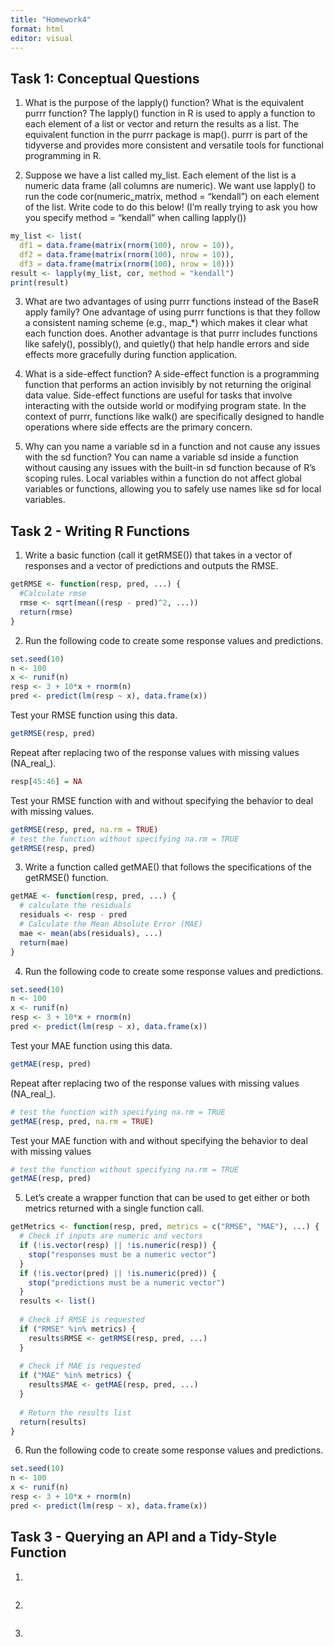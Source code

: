 ```yaml
---
title: "Homework4"
format: html
editor: visual
---
```


## Task 1: Conceptual Questions
1. What is the purpose of the lapply() function? What is the equivalent purrr function?
The lapply() function in R is used to apply a function to each element of a list or vector and return the results as a list. The equivalent function in the purrr package is map(). purrr is part of the tidyverse and provides more consistent and versatile tools for functional programming in R.


2. Suppose we have a list called my_list. Each element of the list is a numeric data frame (all columns are numeric). We want use lapply() to run the code cor(numeric_matrix, method = "kendall") on each element of the list. Write code to do this below! (I’m really trying to ask you how you specify method = "kendall" when calling lapply())

```r
my_list <- list(
  df1 = data.frame(matrix(rnorm(100), nrow = 10)), 
  df2 = data.frame(matrix(rnorm(100), nrow = 10)), 
  df3 = data.frame(matrix(rnorm(100), nrow = 10)))
result <- lapply(my_list, cor, method = "kendall")
print(result)
```


3. What are two advantages of using purrr functions instead of the BaseR apply family?
One advantage of using purrr functions is that they follow a consistent naming scheme (e.g., map_*) which makes it clear what each function does. Another advantage is that purrr includes functions like safely(), possibly(), and quietly() that help handle errors and side effects more gracefully during function application.


4. What is a side-effect function?
A side-effect function is a programming function that performs an action invisibly by not returning the original data value. Side-effect functions are useful for tasks that involve interacting with the outside world or modifying program state. In the context of purrr, functions like walk() are specifically designed to handle operations where side effects are the primary concern.


5. Why can you name a variable sd in a function and not cause any issues with the sd function?
You can name a variable sd inside a function without causing any issues with the built-in sd function because of R's scoping rules. Local variables within a function do not affect global variables or functions, allowing you to safely use names like sd for local variables.

 
## Task 2 - Writing R Functions
1. Write a basic function (call it getRMSE()) that takes in a vector of responses and a vector of predictions and outputs the RMSE.
```r
getRMSE <- function(resp, pred, ...) {
  #Calculate rmse
  rmse <- sqrt(mean((resp - pred)^2, ...))
  return(rmse)
}
```

2. Run the following code to create some response values and predictions.
```r
set.seed(10)
n <- 100
x <- runif(n)
resp <- 3 + 10*x + rnorm(n)
pred <- predict(lm(resp ~ x), data.frame(x))
```
Test your RMSE function using this data.
```r
getRMSE(resp, pred)
```
Repeat after replacing two of the response values with missing values (NA_real_).
```r
resp[45:46] = NA
```
Test your RMSE function with and without specifying the behavior to deal with missing values.
```r
getRMSE(resp, pred, na.rm = TRUE)
# test the function without specifying na.rm = TRUE
getRMSE(resp, pred)
```


3. Write a function called getMAE() that follows the specifications of the getRMSE() function.
```r
getMAE <- function(resp, pred, ...) {
  # calculate the residuals
  residuals <- resp - pred
  # Calculate the Mean Absolute Error (MAE)
  mae <- mean(abs(residuals), ...)
  return(mae)
}
```

4. Run the following code to create some response values and predictions.
```r
set.seed(10)
n <- 100
x <- runif(n)
resp <- 3 + 10*x + rnorm(n)
pred <- predict(lm(resp ~ x), data.frame(x))
```
Test your MAE function using this data.
```r
getMAE(resp, pred)
```
Repeat after replacing two of the response values with missing values (NA_real_).
```r
# test the function with specifying na.rm = TRUE
getMAE(resp, pred, na.rm = TRUE)
```
Test your MAE function with and without specifying the behavior to deal with missing values
```r
# test the function without specifying na.rm = TRUE
getMAE(resp, pred)
```


5. Let’s create a wrapper function that can be used to get either or both metrics returned with a single function call. 
```r
getMetrics <- function(resp, pred, metrics = c("RMSE", "MAE"), ...) {
  # Check if inputs are numeric and vectors
  if (!is.vector(resp) || !is.numeric(resp)) {
    stop("responses must be a numeric vector")
  }
  if (!is.vector(pred) || !is.numeric(pred)) {
    stop("predictions must be a numeric vector")
  }
  results <- list()
  
  # Check if RMSE is requested
  if ("RMSE" %in% metrics) {
    results$RMSE <- getRMSE(resp, pred, ...)
  }
  
  # Check if MAE is requested
  if ("MAE" %in% metrics) {
    results$MAE <- getMAE(resp, pred, ...)
  }
  
  # Return the results list
  return(results)
}
```


6. Run the following code to create some response values and predictions.
```r
set.seed(10)
n <- 100
x <- runif(n)
resp <- 3 + 10*x + rnorm(n)
pred <- predict(lm(resp ~ x), data.frame(x))
```


## Task 3 -  Querying an API and a Tidy-Style Function

1.
```r
```


2.
```r
```


3.
```r

```
